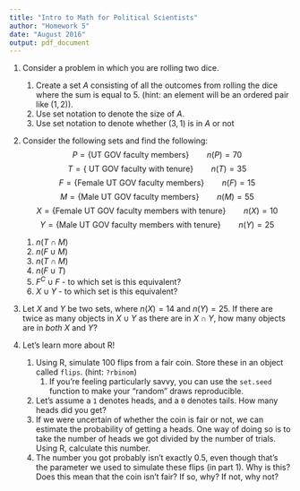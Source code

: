 ```yaml
---
title: "Intro to Math for Political Scientists"
author: "Homework 5"
date: "August 2016"
output: pdf_document
---
```

1. Consider a problem in which you are rolling two dice.
    1. Create a set $A$ consisting of all the outcomes from rolling the dice where the sum is equal to 5. (hint: an element will be an ordered pair like $(1,2)$).
    2. Use set notation to denote the size of $A$. 
    3. Use set notation to denote whether $(3,1)$ is in $A$ or not
    
2. Consider the following sets and find the following:
$$P = \left\{ \text{UT GOV faculty members} \right\} \qquad n(P) = 70$$
$$T = \left\{ \text{ UT GOV faculty with tenure} \right\} \qquad n(T) = 35$$
$$F = \left\{ \text{Female UT GOV faculty members} \right\} \qquad n(F) = 15$$
$$M = \left\{ \text{Male UT GOV faculty members} \right\} \qquad n(M) = 55$$
$$X = \left\{ \text{Female UT GOV faculty members with tenure} \right\} \qquad n(X) = 10$$
$$Y = \left\{ \text{Male UT GOV faculty members with tenure} \right\} \qquad n(Y) = 25$$
    1. $n(T \cap M)$
    2. $n(F \cup M)$
    3. $n(T \cap M)$
    4. $n(F \cup T)$
    5. $F^C \cup F$ - to which set is this equivalent? 
    6. $X \cup Y$ - to which set is this equivalent? 

3. Let $X$ and $Y$ be two sets, where $n(X) =14$ and $n(Y) =25$. If there are twice as many objects in $X \cup Y$ as there are in $X \cap Y$, how many objects are in *both* $X$ and $Y$?

4. Let's learn more about R!
    1. Using R, simulate 100 flips from a fair coin. Store these in an object called `flips`. (hint: `?rbinom`)
        1. If you're feeling particularly savvy, you can use the `set.seed` function to make your "random" draws reproducible. 
    2. Let's assume a `1` denotes heads, and a `0` denotes tails. How many heads did you get? 
    3. If we were uncertain of whether the coin is fair or not, we can estimate the probability of getting a heads. One way of doing so is to take the number of heads we got divided by the number of trials. Using R, calculate this number. 
    4. The number you got probably isn't exactly 0.5, even though that's the parameter we used to simulate these flips (in part 1). Why is this? Does this mean that the coin isn't fair? If so, why? If not, why not? 
